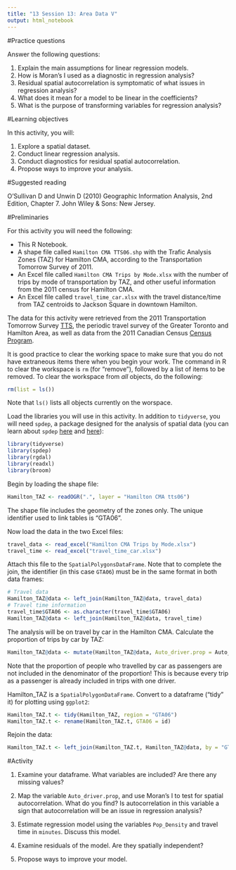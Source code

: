 ```yaml
---
title: "13 Session 13: Area Data V"
output: html_notebook
---
```


#Practice questions

Answer the following questions:

1. Explain the main assumptions for linear regression models.
2. How is Moran's I used as a diagnostic in regression analysis?
3. Residual spatial autocorrelation is symptomatic of what issues in regression analysis?
4. What does it mean for a model to be linear in the coefficients?
5. What is the purpose of transforming variables for regression analysis?

#Learning objectives

In this activity, you will:

1. Explore a spatial dataset.
2. Conduct linear regression analysis.
3. Conduct diagnostics for residual spatial autocorrelation.
4. Propose ways to improve your analysis.

#Suggested reading

O'Sullivan D and Unwin D (2010) Geographic Information Analysis, 2nd Edition, Chapter 7. John Wiley & Sons: New Jersey. 

#Preliminaries

For this activity you will need the following:

* This R Notebook.
* A shape file called `Hamilton CMA TTS06.shp` with the Trafic Analysis Zones (TAZ) for Hamilton CMA, according to the Transportation Tomorrow Survey of 2011.
* An Excel file called `Hamilton CMA Trips by Mode.xlsx` with the number of trips by mode of transportation by TAZ, and other useful information from the 2011 census for Hamilton CMA.
* An Excel file called `travel_time_car.xlsx` with the travel distance/time from TAZ centroids to Jackson Square in downtown Hamilton.

The data for this activity were retrieved from the 2011 Transportation Tomorrow Survey [TTS](http://www.transportationtomorrow.on.ca/), the periodic travel survey of the Greater Toronto and Hamilton Area, as well as data from the 2011 Canadian Census [Census Program](http://www12.statcan.gc.ca/census-recensement/index-eng.cfm).

It is good practice to clear the working space to make sure that you do not have extraneous items there when you begin your work. The command in R to clear the workspace is `rm` (for "remove"), followed by a list of items to be removed. To clear the workspace from _all_ objects, do the following:
```r
rm(list = ls())
```

Note that `ls()` lists all objects currently on the worspace.

Load the libraries you will use in this activity. In addition to `tidyverse`, you will need `spdep`, a package designed for the analysis of spatial data (you can learn about `spdep` [here](https://cran.r-project.org/web/packages/spdep/index.html) and [here](http://2014.ogrs-community.org/2014_workshops/R_Spatial_Bivand/ogrs_140612.pdf)):
```r
library(tidyverse)
library(spdep)
library(rgdal)
library(readxl)
library(broom)
```

Begin by loading the shape file:
```r
Hamilton_TAZ <- readOGR(".", layer = "Hamilton CMA tts06")
```

The shape file includes the geometry of the zones only. The unique identifier used to link tables is "GTA06".

Now load the data in the two Excel files:
```r
travel_data <- read_excel("Hamilton CMA Trips by Mode.xlsx")
travel_time <- read_excel("travel_time_car.xlsx")
```

Attach this file to the `SpatialPolygonsDataFrame`. Note that to complete the join, the identifier (in this case `GTA06`) must be in the same format in both data frames:
```r
# Travel data
Hamilton_TAZ@data <- left_join(Hamilton_TAZ@data, travel_data)
# Travel time information
travel_time$GTA06 <- as.character(travel_time$GTA06)
Hamilton_TAZ@data <- left_join(Hamilton_TAZ@data, travel_time)
```

The analysis will be on travel by car in the Hamilton CMA. Calculate the proportion of trips by car by TAZ:
```r
Hamilton_TAZ@data <- mutate(Hamilton_TAZ@data, Auto_driver.prop = Auto_driver / (Auto_driver + Cycle + Walk))
```

Note that the proportion of people who travelled by car as passengers are not included in the denominator of the proportion! This is because every trip as a passenger is already included in trips with one driver.

Hamilton_TAZ is a `SpatialPolygonDataFrame`. Convert to a dataframe ("tidy" it) for plotting using `ggplot2`:
```r
Hamilton_TAZ.t <- tidy(Hamilton_TAZ, region = "GTA06")
Hamilton_TAZ.t <- rename(Hamilton_TAZ.t, GTA06 = id)
```

Rejoin the data:
```r
Hamilton_TAZ.t <- left_join(Hamilton_TAZ.t, Hamilton_TAZ@data, by = "GTA06")
```

#Activity

1. Examine your dataframe. What variables are included? Are there any missing values?

2. Map the variable `Auto_driver.prop`, and use Moran's I to test for spatial autocorrelation. What do you find? Is autocorrelation in this variable a sign that autocorrelation will be an issue in regression analysis?

3. Estimate regression model using the variables `Pop_Density` and travel time in `minutes`. Discuss this model.

4. Examine residuals of the model. Are they spatially independent?

5. Propose ways to improve your model.